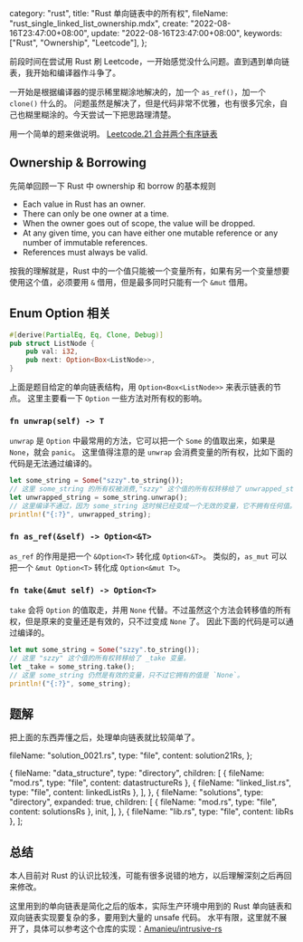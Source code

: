   category: "rust",
  title: "Rust 单向链表中的所有权",
  fileName: "rust_single_linked_list_ownership.mdx",
  create: "2022-08-16T23:47:00+08:00",
  update: "2022-08-16T23:47:00+08:00",
  keywords: ["Rust", "Ownership", "Leetcode"],
};



前段时间在尝试用 Rust 刷 Leetcode，一开始感觉没什么问题。直到遇到单向链表，我开始和编译器作斗争了。

一开始是根据编译器的提示稀里糊涂地解决的，加一个 `as_ref()`，加一个 `clone()` 什么的。
问题虽然是解决了，但是代码非常不优雅，也有很多冗余，自己也糊里糊涂的。今天尝试一下把思路理清楚。

用一个简单的题来做说明。 [Leetcode.21 合并两个有序链表](https://leetcode.cn/problems/merge-two-sorted-lists/)

## Ownership & Borrowing

先简单回顾一下 Rust 中 ownership 和 borrow 的基本规则

- Each value in Rust has an owner.
- There can only be one owner at a time.
- When the owner goes out of scope, the value will be dropped.
- At any given time, you can have either one mutable reference or any number of immutable references.
- References must always be valid.

按我的理解就是，Rust 中的一个值只能被一个变量所有，如果有另一个变量想要使用这个值，必须要用 `&` 借用，但是最多同时只能有一个 `&mut` 借用。

## Enum Option 相关

```Rust:linked_list.rs
#[derive(PartialEq, Eq, Clone, Debug)]
pub struct ListNode {
    pub val: i32,
    pub next: Option<Box<ListNode>>,
}
```

上面是题目给定的单向链表结构，用 `Option<Box<ListNode>>` 来表示链表的节点。
这里主要看一下 `Option` 一些方法对所有权的影响。

### `fn unwrap(self) -> T`

`unwrap` 是 `Option` 中最常用的方法，它可以把一个 `Some` 的值取出来，如果是 `None`，就会 `panic`。
这里值得注意的是 `unwrap` 会消费变量的所有权，比如下面的代码是无法通过编译的。

```rust
let some_string = Some("szzy".to_string());
// 这里 some_string 的所有权被消费,"szzy" 这个值的所有权转移给了 unwrapped_string。
let unwrapped_string = some_string.unwrap();
// 这里编译不通过，因为 some_string 这时候已经变成一个无效的变量，它不拥有任何值。
println!("{:?}", unwrapped_string);
```

### `fn as_ref(&self) -> Option<&T>`

`as_ref` 的作用是把一个 `&Option<T>` 转化成 `Option<&T>`。
类似的，`as_mut` 可以把一个 `&mut Option<T>` 转化成 `Option<&mut T>`。

### `fn take(&mut self) -> Option<T>`

`take` 会将 `Option` 的值取走，并用 `None` 代替。不过虽然这个方法会转移值的所有权，但是原来的变量还是有效的，只不过变成 `None` 了。
因此下面的代码是可以通过编译的。

```rust
let mut some_string = Some("szzy".to_string());
// 这里 "szzy" 这个值的所有权转移给了 _take 变量。
let _take = some_string.take();
// 这里 some_string 仍然是有效的变量，只不过它拥有的值是 `None`。
println!("{:?}", some_string);
```

## 题解

把上面的东西弄懂之后，处理单向链表就比较简单了。

  fileName: "solution_0021.rs",
  type: "file",
  content: solution21Rs,
};

  {
    fileName: "data_structure",
    type: "directory",
    children: [
      { fileName: "mod.rs", type: "file", content: datastructureRs },
      { fileName: "linked_list.rs", type: "file", content: linkedListRs },
    ],
  },
  {
    fileName: "solutions",
    type: "directory",
    expanded: true,
    children: [
      { fileName: "mod.rs", type: "file", content: solutionsRs },
      init,
    ],
  },
  { fileName: "lib.rs", type: "file", content: libRs },
];

<FileExplorer files={files} init={init} />

## 总结

本人目前对 Rust 的认识比较浅，可能有很多说错的地方，以后理解深刻之后再回来修改。

这里用到的单向链表是简化之后的版本，实际生产环境中用到的 Rust 单向链表和双向链表实现要复杂的多，要用到大量的 unsafe 代码。
水平有限，这里就不展开了，具体可以参考这个仓库的实现：[Amanieu/intrusive-rs](https://github.com/Amanieu/intrusive-rs)
